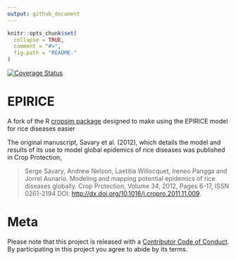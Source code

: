 ```yaml
---
output: github_document
---
```


<!-- README.md is generated from README.Rmd. Please edit that file -->

```r
knitr::opts_chunk$set(
  collapse = TRUE,
  comment = "#>",
  fig.path = "README-"
)
```


[![Coverage Status](https://travis-ci.org/adamhsparks/epirice/master.svg)](https://travis-ci.org/adamhsparks/epirice?branch=master)

# EPIRICE

A fork of the R [cropsim package](https://r-forge.r-project.org/R/?group_id=335)
designed to make using the EPIRICE model for rice diseases easier

The original manuscript, Savary et al. (2012), which details the model and
results of its use to model global epidemics of rice diseases was published in
Crop Protection,

> Serge Savary, Andrew Nelson, Laetitia Willocquet, Ireneo Pangga and Jorrel
Aunario. Modeling and mapping potential epidemics of rice diseases globally.
Crop Protection, Volume 34, 2012, Pages 6-17, ISSN 0261-2194 DOI:
  [http://dx.doi.org/10.1016/j.cropro.2011.11.009](http://dx.doi.org/10.1016/j.cropro.2011.11.009).

# Meta

Please note that this project is released with a
[Contributor Code of Conduct](CONDUCT.md). By participating in this project you
agree to abide by its terms.
